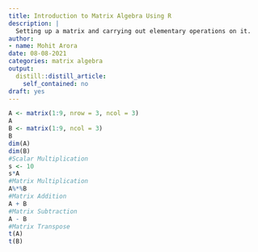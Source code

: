 ```yaml
---
title: Introduction to Matrix Algebra Using R
description: |
  Setting up a matrix and carrying out elementary operations on it.
author:
- name: Mohit Arora
date: 08-08-2021
categories: matrix algebra
output:
  distill::distill_article:
    self_contained: no
draft: yes
---
```



```r
A <- matrix(1:9, nrow = 3, ncol = 3)
A
B <- matrix(1:9, ncol = 3)
B
dim(A)
dim(B)
#Scalar Multiplication
s <- 10
s*A
#Matrix Multiplication
A%*%B
#Matrix Addition
A + B
#Matrix Subtraction
A - B
#Matrix Transpose
t(A)
t(B)
```



